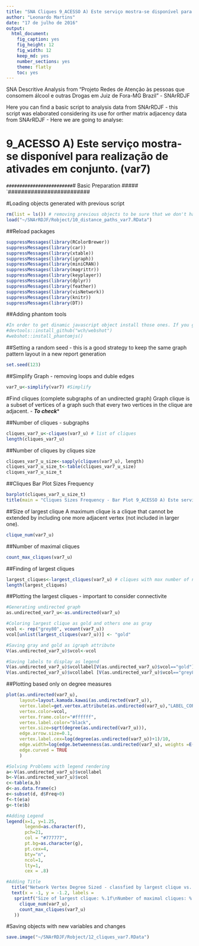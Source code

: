 ```yaml
---
title: "SNA Cliques 9_ACESSO A) Este serviço mostra-se disponível para realização de ativades em conjunto. (var7)"
author: "Leonardo Martins"
date: "17 de julho de 2016"
output: 
  html_document: 
    fig_caption: yes
    fig_height: 12
    fig_width: 12
    keep_md: yes
    number_sections: yes
    theme: flatly
    toc: yes
---
```

SNA Descritive Analysis from "Projeto Redes de Atenção às pessoas que consomem álcool e outras Drogas em Juiz de Fora-MG   Brazil"  - SNArRDJF

Here you can find a basic script to analysis data from SNArRDJF - this script was elaborated considering its use for orther matrix adjacency data from SNArRDJF - Here we are going to analyse:

# 9_ACESSO A) Este serviço mostra-se disponível para realização de ativades em conjunto. (var7)

`#########################
`# Basic Preparation #####
`#########################

#Loading objects generated with previous script 
```r
rm(list = ls()) # removing previous objects to be sure that we don't have objects conflicts name
load("~/SNArRDJF/Robject/10_distance_paths_var7.RData")
```
##Reload packages
```r
suppressMessages(library(RColorBrewer))
suppressMessages(library(car))
suppressMessages(library(xtable))
suppressMessages(library(igraph))
suppressMessages(library(miniCRAN))
suppressMessages(library(magrittr))
suppressMessages(library(keyplayer))
suppressMessages(library(dplyr))
suppressMessages(library(feather))
suppressMessages(library(visNetwork))
suppressMessages(library(knitr))
suppressMessages(library(DT))
```
##Adding phantom tools
```r
#In order to get dinamic javascript object install those ones. If you get problems installing go to Stackoverflow.com and type your error to discover what to do. In some cases the libraries need to be intalled in outside R libs.
#devtools::install_github("wch/webshot")
#webshot::install_phantomjs()
```
##Setting a random seed - this is a good strategy to keep the same graph pattern layout in a new report generation
```r
set.seed(123)
```

##Simplify Graph - removing loops and duble edges 
```r
var7_u<-simplify(var7) #Simplify
```

#Find cliques (complete subgraphs of an undirected graph)
Graph clique is a subset of vertices of a graph such that every two vertices in the clique are adjacent. - ***To check****

##Number of cliques - subgraphs
```r
cliques_var7_u<-cliques(var7_u) # list of cliques 
length(cliques_var7_u)
```
##Number of cliques by cliques size
```r
cliques_var7_u_size<-sapply(cliques(var7_u), length) 
cliques_var7_u_size_t<-table(cliques_var7_u_size)
cliques_var7_u_size_t
```

##Cliques Bar Plot Sizes Frequency
```r
barplot(cliques_var7_u_size_t)
title(main = "Cliques Sizes Frequency - Bar Plot 9_ACESSO A) Este serviço mostra-se disponível para realização de ativades em conjunto. (var7)", font.main = 4)
```

##Size of largest clique 
A maximum clique is a clique that cannot be extended by including one more adjacent vertex (not included in larger one). 
```r
clique_num(var7_u)
```
##Number of maximal cliques
```r
count_max_cliques(var7_u)
```
##Finding of largest cliques
```r
largest_cliques<-largest_cliques(var7_u) # cliques with max number of nodes
length(largest_cliques)
```

##Plotting the largest cliques - important to consider connectivite 
```r
#Generating undirected graph
as.undirected_var7_u<-as.undirected(var7_u)

#Coloring largest clique as gold and others one as gray
vcol <- rep("grey80", vcount(var7_u))
vcol[unlist(largest_cliques(var7_u))] <- "gold"

#Saving gray and gold as igraph attribute
V(as.undirected_var7_u)$vcol<-vcol

#Saving labels to display as legend
V(as.undirected_var7_u)$vcollabel[V(as.undirected_var7_u)$vcol=="gold"]<-"Largets Clique"
V(as.undirected_var7_u)$vcollabel [V(as.undirected_var7_u)$vcol=="grey80"]<-"Others"
```

##Plotting based only on degree measures 
```r
plot(as.undirected(var7_u), 
     layout=layout.kamada.kawai(as.undirected(var7_u)), 
     vertex.label=get.vertex.attribute(as.undirected(var7_u),"LABEL_COR"),
     vertex.color=vcol,
     vertex.frame.color="#ffffff",
     vertex.label.color="black",
     vertex.size=sqrt(degree(as.undirected(var7_u))),
     edge.arrow.size=0.1,
     vertex.label.cex=log(degree(as.undirected(var7_u))+1)/10,
     edge.width=log(edge.betweenness(as.undirected(var7_u), weights =E(as.undirected(var7_u))$var7))/50,
     edge.curved = TRUE
     )

#Solving Problems with legend rendering 
a<-V(as.undirected_var7_u)$vcollabel
b<-V(as.undirected_var7_u)$vcol
c<-table(a,b)
d<-as.data.frame(c)
e<-subset(d, d$Freq>0)
f<-t(e$a)
g<-t(e$b)

#Adding Legend
legend(x=1, y=1.25,
       legend=as.character(f),
       pch=21,
       col = "#777777", 
       pt.bg=as.character(g),
       pt.cex=4,
       bty="n", 
       ncol=1,
       lty=1,
       cex = .8)

#Adding Title
  title("Network Vertex Degree Sized - classfied by largest clique vs. others", sub = "Source: from authors ")
  text(x = -1, y = -1.2, labels = 
   sprintf("Size of largest clique: %.1f\nNumber of maximal cliques: %.1f",
     clique_num(var7_u), 
     count_max_cliques(var7_u)
   ))
```

#Saving objects with new variables and changes
```r
save.image("~/SNArRDJF/Robject/12_cliques_var7.RData") 
```



